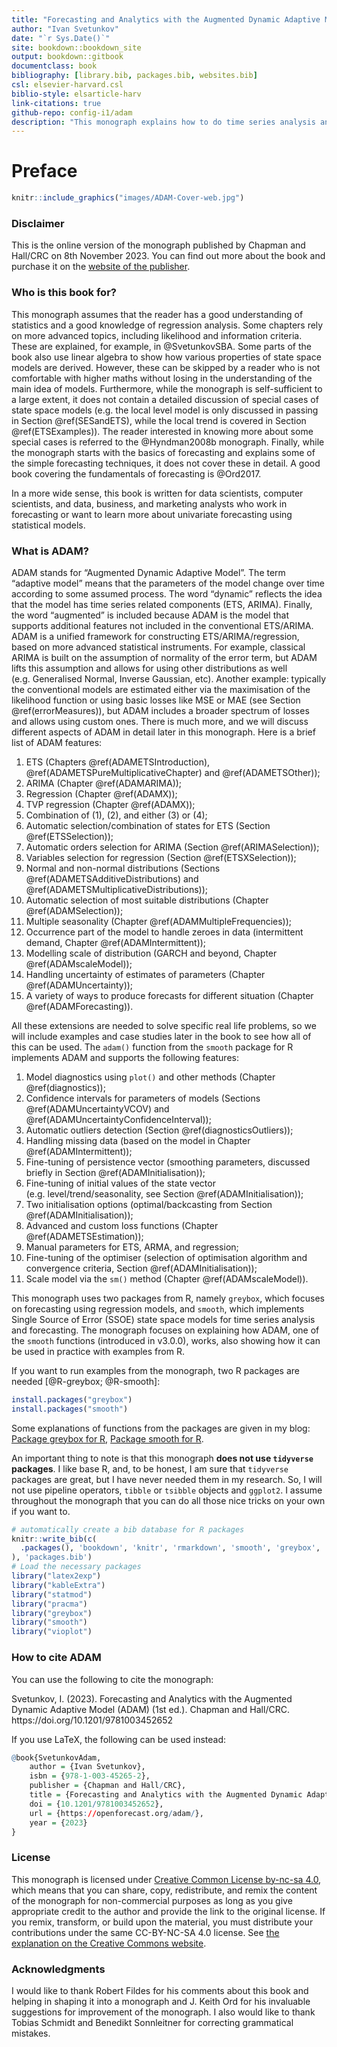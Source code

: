```yaml
--- 
title: "Forecasting and Analytics with the Augmented Dynamic Adaptive Model (ADAM)"
author: "Ivan Svetunkov"
date: "`r Sys.Date()`"
site: bookdown::bookdown_site
output: bookdown::gitbook
documentclass: book
bibliography: [library.bib, packages.bib, websites.bib]
csl: elsevier-harvard.csl
biblio-style: elsarticle-harv
link-citations: true
github-repo: config-i1/adam
description: "This monograph explains how to do time series analysis and forecasting using Augmented Dynamic Adaptive Model, implemented in the smooth package for R."
---
```


# Preface {-}

```r
knitr::include_graphics("images/ADAM-Cover-web.jpg")
```

### Disclaimer {-}

This is the online version of the monograph published by Chapman and Hall/CRC on 8th November 2023. You can find out more about the book and purchase it on the [website of the publisher](https://www.routledge.com/Forecasting-and-Analytics-with-the-Augmented-Dynamic-Adaptive-Model-ADAM/Svetunkov/p/book/9781032590370).


### Who is this book for? {-}

This monograph assumes that the reader has a good understanding of statistics and a good knowledge of regression analysis. Some chapters rely on more advanced topics, including likelihood and information criteria. These are explained, for example, in @SvetunkovSBA. Some parts of the book also use linear algebra to show how various properties of state space models are derived. However, these can be skipped by a reader who is not comfortable with higher maths without losing in the understanding of the main idea of models. Furthermore, while the monograph is self-sufficient to a large extent, it does not contain a detailed discussion of special cases of state space models (e.g. the local level model is only discussed in passing in Section \@ref(SESandETS), while the local trend is covered in Section \@ref(ETSExamples)). The reader interested in knowing more about some special cases is referred to the @Hyndman2008b monograph. Finally, while the monograph starts with the basics of forecasting and explains some of the simple forecasting techniques, it does not cover these in detail. A good book covering the fundamentals of forecasting is @Ord2017.

In a more wide sense, this book is written for data scientists, computer scientists, and data, business, and marketing analysts who work in forecasting or want to learn more about univariate forecasting using statistical models.


### What is ADAM? {-}

ADAM stands for "Augmented Dynamic Adaptive Model". The term "adaptive model" means that the parameters of the model change over time according to some assumed process. The word "dynamic" reflects the idea that the model has time series related components (ETS, ARIMA). Finally, the word "augmented" is included because ADAM is the model that supports additional features not included in the conventional ETS/ARIMA. ADAM is a unified framework for constructing ETS/ARIMA/regression, based on more advanced statistical instruments. For example, classical ARIMA is built on the assumption of normality of the error term, but ADAM lifts this assumption and allows for using other distributions as well (e.g. Generalised Normal, Inverse Gaussian, etc). Another example: typically the conventional models are estimated either via the maximisation of the likelihood function or using basic losses like MSE or MAE (see Section \@ref(errorMeasures)), but ADAM includes a broader spectrum of losses and allows using custom ones. There is much more, and we will discuss different aspects of ADAM in detail later in this monograph. Here is a brief list of ADAM features:

1. ETS (Chapters \@ref(ADAMETSIntroduction), \@ref(ADAMETSPureMultiplicativeChapter) and \@ref(ADAMETSOther));
2. ARIMA (Chapter \@ref(ADAMARIMA));
3. Regression (Chapter \@ref(ADAMX));
4. TVP regression (Chapter \@ref(ADAMX));
5. Combination of (1), (2), and either (3) or (4);
6. Automatic selection/combination of states for ETS (Section \@ref(ETSSelection));
7. Automatic orders selection for ARIMA (Section \@ref(ARIMASelection));
8. Variables selection for regression (Section \@ref(ETSXSelection));
9. Normal and non-normal distributions (Sections \@ref(ADAMETSAdditiveDistributions) and \@ref(ADAMETSMultiplicativeDistributions));
10. Automatic selection of most suitable distributions (Chapter \@ref(ADAMSelection));
11. Multiple seasonality (Chapter \@ref(ADAMMultipleFrequencies));
12. Occurrence part of the model to handle zeroes in data (intermittent demand, Chapter \@ref(ADAMIntermittent));
13. Modelling scale of distribution (GARCH and beyond, Chapter \@ref(ADAMscaleModel));
14. Handling uncertainty of estimates of parameters (Chapter \@ref(ADAMUncertainty));
15. A variety of ways to produce forecasts for different situation (Chapter \@ref(ADAMForecasting)).

All these extensions are needed to solve specific real life problems, so we will include examples and case studies later in the book to see how all of this can be used. The `adam()` function from the `smooth` package for R implements ADAM and supports the following features:

1. Model diagnostics using `plot()` and other methods (Chapter \@ref(diagnostics));
2. Confidence intervals for parameters of models (Sections \@ref(ADAMUncertaintyVCOV) and \@ref(ADAMUncertaintyConfidenceInterval));
3. Automatic outliers detection (Section \@ref(diagnosticsOutliers));
4. Handling missing data (based on the model in Chapter \@ref(ADAMIntermittent));
5. Fine-tuning of persistence vector (smoothing parameters, discussed briefly in Section \@ref(ADAMInitialisation));
6. Fine-tuning of initial values of the state vector (e.g. level/trend/seasonality, see Section \@ref(ADAMInitialisation));
7. Two initialisation options (optimal/backcasting from Section \@ref(ADAMInitialisation));
8. Advanced and custom loss functions (Chapter \@ref(ADAMETSEstimation));
9. Manual parameters for ETS, ARMA, and regression;
10. Fine-tuning of the optimiser (selection of optimisation algorithm and convergence criteria, Section \@ref(ADAMInitialisation));
11. Scale model via the `sm()` method (Chapter \@ref(ADAMscaleModel)).

This monograph uses two packages from R, namely `greybox`, which focuses on forecasting using regression models, and `smooth`, which implements Single Source of Error (SSOE) state space models for time series analysis and forecasting. The monograph focuses on explaining how ADAM, one of the `smooth` functions (introduced in v3.0.0), works, also showing how it can be used in practice with examples from R.


If you want to run examples from the monograph, two R packages are needed [@R-greybox; @R-smooth]:
```r
install.packages("greybox")
install.packages("smooth")
```

Some explanations of functions from the packages are given in my blog: [Package greybox for R](https://forecasting.svetunkov.ru/en/category/r-en/greybox/), [Package smooth for R](https://forecasting.svetunkov.ru/en/category/r-en/smooth/).

An important thing to note is that this monograph **does not use `tidyverse` packages**. I like base R, and, to be honest, I am sure that `tidyverse` packages are great, but I have never needed them in my research. So, I will not use pipeline operators, `tibble` or `tsibble` objects and `ggplot2`. I assume throughout the monograph that you can do all those nice tricks on your own if you want to.

```r
# automatically create a bib database for R packages
knitr::write_bib(c(
  .packages(), 'bookdown', 'knitr', 'rmarkdown', 'smooth', 'greybox', 'vioplot', 'pracma', 'legion'
), 'packages.bib')
# Load the necessary packages
library("latex2exp")
library("kableExtra")
library("statmod")
library("pracma")
library("greybox")
library("smooth")
library("vioplot")
```


### How to cite ADAM {-}

You can use the following to cite the monograph:

::: adamCitation
Svetunkov, I. (2023). Forecasting and Analytics with the Augmented Dynamic Adaptive Model (ADAM) (1st ed.). Chapman and Hall/CRC. https://doi.org/10.1201/9781003452652
:::

If you use LaTeX, the following can be used instead:

```r
@book{SvetunkovAdam,
    author = {Ivan Svetunkov},
    isbn = {978-1-003-45265-2},
    publisher = {Chapman and Hall/CRC},
    title = {Forecasting and Analytics with the Augmented Dynamic Adaptive Model (ADAM)},
    doi = {10.1201/9781003452652},
    url = {https://openforecast.org/adam/},
    year = {2023}
}
```


### License {-}

This monograph is licensed under [Creative Common License by-nc-sa 4.0](https://creativecommons.org/licenses/by-nc-sa/4.0/), which means that you can share, copy, redistribute, and remix the content of the monograph for non-commercial purposes as long as you give appropriate credit to the author and provide the link to the original license. If you remix, transform, or build upon the material, you must distribute your contributions under the same CC-BY-NC-SA 4.0 license. See [the explanation on the Creative Commons website](https://creativecommons.org/licenses/by-nc-sa/4.0/).

### Acknowledgments {-}
I would like to thank Robert Fildes for his comments about this book and helping in shaping it into a monograph and J. Keith Ord for his invaluable suggestions for improvement of the monograph. I also would like to thank Tobias Schmidt and Benedikt Sonnleitner for correcting grammatical mistakes.
